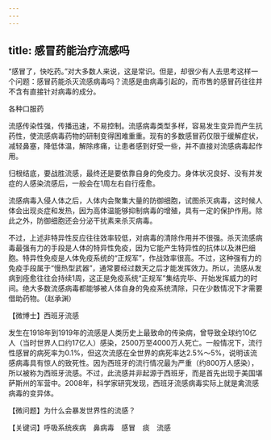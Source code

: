 ```yaml
---
---
---
```

title: 感冒药能治疗流感吗
---




“感冒了，快吃药。”对大多数人来说，这是常识。但是，却很少有人去思考这样一个问题：感冒药能杀灭流感病毒吗？流感是由病毒引起的，而市售的感冒药往往并不含有直接针对病毒的成分。

各种口服药



流感传染性强，传播迅速，不易控制。流感病毒类型多样，容易发生变异而产生抗药性，使流感病毒药物的研制变得困难重重。现有的多数感冒药仅限于缓解症状，减轻鼻塞，降低体温，解除疼痛，让患者感到好受一些，并不直接对流感病毒起作用。

归根结底，要战胜流感，最终还是要依靠自身的免疫力。身体状况良好、没有并发症的人感染流感后，一般会在1周左右自行痊愈。

流感病毒入侵人体之后，人体内会聚集大量的防御细胞，试图杀灭病毒，这时候人体会出现炎症和发热，因为高体温能够抑制病毒的增殖，具有一定的保护作用。除此之外，防御细胞还会分泌干扰素来杀灭病毒。

不过，上述非特异性反应往往效率较低，对病毒的清除作用并不很强。杀灭流感病毒最强有力的手段是人体的特异性免疫，因为它能产生特异性的抗体以及淋巴细胞。特异性免疫是人体免疫系统的“正规军”，作战效率很高。不过，这种强有力的免疫手段属于“慢热型武器”，通常要经过数天之后才能发挥效力。所以，流感从发病到痊愈往往会持续1周，这正是免疫系统“正规军”集结完毕、开始发挥威力的时间。绝大多数流感病毒都能够被人体自身的免疫系统清除，只在少数情况下才需要借助药物。（赵承渊）





【微博士】西班牙流感



发生在1918年到1919年的流感是人类历史上最致命的传染病，曾导致全球约10亿人（当时世界人口约17亿人）感染，2500万至4000万人死亡。一般情况下，流行性感冒的病死率为0.1%，但这次流感在全世界的病死率达2.5%～5%，说明该流感病毒具有惊人的致死性。因为西班牙的流行情况最为严重（约800万人感染），所以被称为西班牙流感。不过，此流感并非起源于西班牙，而是首先出现于美国堪萨斯州的军营中。2008年，科学家研究发现，西班牙流感病毒实际上就是禽流感病毒的变异体。

【微问题】为什么会暴发世界性的流感？

【关键词】呼吸系统疾病　鼻病毒　感冒　痰　流感